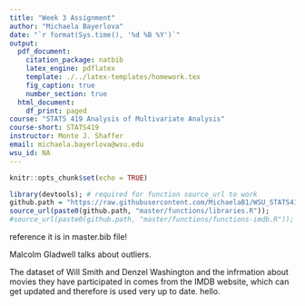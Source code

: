 ```yaml
---
title: "Week 3 Assignment"
author: "Michaela Bayerlova"
date: "`r format(Sys.time(), '%d %B %Y')`" 
output: 
  pdf_document: 
    citation_package: natbib
    latex_engine: pdflatex
    template: ./../latex-templates/homework.tex
    fig_caption: true
    number_section: true
  html_document:
    df_print: paged
course: "STATS 419 Analysis of Multivariate Analysis"
course-short: STATS419
instructor: Monte J. Shaffer
email: michaela.bayerlova@wsu.edu
wsu_id: NA
---
```


```r
knitr::opts_chunk$set(echo = TRUE)
```



```r
library(devtools); # required for function source_url to work
github.path = "https://raw.githubusercontent.com/MichaelaB1/WSU_STATS419_FALL2020/";
source_url(paste0(github.path, "master/functions/libraries.R"));
#source_url(paste0(github.path, "master/functions/functions-imdb.R"));

```

reference
it is in master.bib file!

Malcolm Gladwell\footnote{comb your hair, man!} talks about outliers\citep{Gladwell:2008}.

The dataset of Will Smith and Denzel Washington and the infrmation about movies they have participated in comes from the IMDB website, which can get updated and therefore is used very up to date\citep{IMDB:2020}.
hello\citep{Shaffer:2020}.

